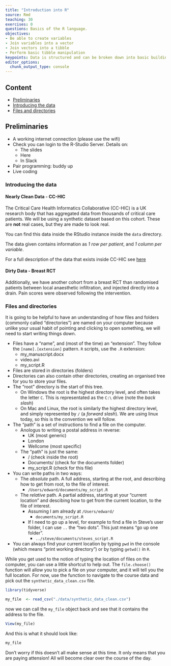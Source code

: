 ```yaml
---
title: "Introduction into R"
source: Rmd
teaching: 30
exercises: 0
questions: Basics of the R language.
objectives:
- Be able to create variables
- Join variables into a vector
- Join vectors into a tibble
- Perform basic tibble manipulation
keypoints: Data is structured and can be broken down into basic building blocks
editor_options:
  chunk_output_type: console
---
```


## Content

- [Preliminaries](#preliminaries)
- [Introducing the data](#introducing-the-data)
- [Files and directories](#files-and-directories)


## Preliminaries

- A working internet connection (please use the wifi)
- Check you can login to the R-Studio Server. Details on:
  - The slides
  - Here
  - In Slack
- Pair programming: buddy up
- Live coding

### Introducing the data

#### Nearly Clean Data - CC-HIC

The Critical Care Health Informatics Collaborative (CC-HIC) is a UK research body that has aggregated data from thousands of critical care patients. We will be using a synthetic dataset based on this cohort. These are **not** real cases, but they are made to look real.

You can find this data inside the RStudio instance inside the `data` directory.

The data given contains information as  *1 row per patient*, and *1 column per variable*.

For a full description of the data that exists inside CC-HIC see [here](https://github.com/ropensci/cleanEHR/wiki/Data-set-1.0)

#### Dirty Data - Breast RCT

Additionally, we have another cohort from a breast RCT than randomised patients between local anaesthetic infiltration, and injected directly into a drain. Pain scores were observed following the intervention.


### Files and directories

It is going to be helpful to have an understanding of how files and folders (commonly called "directories") are named on your computer because unlike your usual habit of pointing and clicking to open something, we will need to start writing things down.

- Files have a "name", and (most of the time) an "extension". They follow the `[name].[extension]` pattern. `R` scripts, use the `.R` extension:
  - my_manuscript.docx
  - video.avi
  - my_script.R
- Files are stored in directories (folders)
- Directories can also contain other directories, creating an organised tree for you to store your files.
- The "root" directory is the start of this tree.
  - On Windows the root is the highest directory level, and often takes the letter `C`. This is representated as the `C:\` drive (note the *back slash*)
  - On Mac and Linux, the root is similarly the highest directory level, and simply represented by `/` (a *forward slash*). We are using linux today, so this is the convention we will follow.
- The "path" is a set of instructions to find a file on the computer.
  - Anologus to writing a postal address in reverse:
    - UK (most generic)
    - London
    - Wellcome (most specific)
  - The "path" is just the same:
    - / (check inside the root)
    - Documents/ (check for the documents folder)
    - my_script.R (check for this file)
- You can write paths in two ways:
  - The *absolute* path. A full address, starting at the root, and describing how to get from root, to the file of interest.
    -  `/Users/edward/documents/my_script.R`
  - The *relative* path. A partial address, starting at your "current location" and descibing how to get from the current location, to the file of interest.
    - Assuming I am already at `/Users/edward/`
      - `documents/my_script.R`
    - If I need to go up a level, for example to find a file in Steve's user folder, I can use `..` the "two dots". This just means "go up one folder".
      - `../steve/documents/steves_script.R`
- You can always find your current location by typing `pwd` in the console (which means "print working directory") or by typing `getwd()` in `R`.

While you get used to the notion of typing the location of files on the computer, you can use a little shortcut to help out. The `file.choose()` function will allow you to pick a file on your computer, and it will tell you the full location. For now, use the function to navigate to the course data and pick out the `synthetic_data_clean.csv` file.

```r
library(tidyverse)

my_file  <- read_csv("./data/synthetic_data_clean.csv")
```

now we can call the `my_file` object back and see that it contains the address to the file.

```r
View(my_file)
```

And this is what it should look like:

```r
my_file
```

Don't worry if this doesn't all make sense at this time. It only means that you are paying attension! All will become clear over the course of the day.
